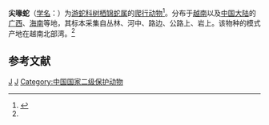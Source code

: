 {{Speciesbox
| genus = Gonyosoma
| species = boulengeri
| image = Rhynchophis boulengeri (1).jpg
| authority = (Mocquard, 1897)
| synonyms = 
* Rhynchophis boulengeri (Mocquard, 1897)
| synonyms_ref =<ref name='id4716'>{{cite web| url =http://www.bioinfo.cn/db05/BjdwSpecies.php?action=view&id=4716| title =尖喙蛇| work =《中国动物物种编目数据库》| publisher =中国科学院微生物研究所| author =中国科学院动物研究所| accessdate =2009-04-11| deadurl =yes| archiveurl =https://web.archive.org/web/20160305093241/http://www.bioinfo.cn/db05/BjdwSpecies.php?action=view&id=4716| archivedate =2016-03-05}}</ref>
}}

'''尖喙蛇'''（[[学名|学名]]：{{lang|la|''Gonyosoma boulengeri''}}）为[[游蛇科|游蛇科]][[树栖锦蛇属|树栖锦蛇属]]的[[爬行动物|爬行动物]]<ref>{{cite journal |last1=Kai |first1=Wang |last2=Jinlong |first2=Ren |last3=Hongman |first3=Chen |last4=Zhitong |first4=Lyu |last5=Xianguang |first5=Guo |last6=Ke |first6=Jiang |last7=Jinmin |first7=Chen |last8=Jiatang |first8=Li |last9=Peng |first9=Guo |last10=Yingyong |first10=Wang |last11=Jing |first11=Che |title=The updated checklists of amphibians and reptiles of China |journal=Biodiversity Science |date=2020-02-20 |volume=28 |issue=2 |pages=189 |doi=10.17520/biods.2019238}}</ref>。分布于[[越南|越南]]以及[[中国大陆|中国大陆]]的[[广西|广西]]、[[海南|海南]]等地，其标本采集自丛林、河中、路边、公路上、岩上。该物种的模式产地在越南北部湾。<ref name='id4716'/>

== 参考文献 ==
{{reflist}}

{{Taxonbar|from=Q2064822}}

[[Category:树栖锦蛇属|J]]
[[Category:1897年描述的动物|J]]
[[Category:中国国家二级保护动物|Category:中国国家二级保护动物]]

{{蛇类小作品}}